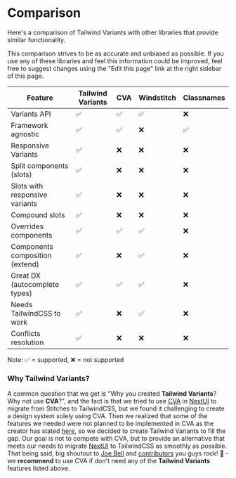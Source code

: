 
# Comparison

Here's a comparison of Tailwind Variants with other libraries that provide similar functionality.

<Callout type="info">
  <div className="text-sm">
    This comparison strives to be as accurate and unbiased as possible. If you
    use any of these libraries and feel this information could be improved, feel
    free to suggest changes using the "Edit this page" link at the right sidebar
    of this page.
  </div>
</Callout>

| Feature                         | Tailwind Variants | CVA | Windstitch | Classnames |
| ------------------------------- | ----------------- | --- | ---------- | ---------- |
| Variants API                    | ✅                | ✅  | ✅         | ❌         |
| Framework agnostic              | ✅                | ✅  | ❌         | ✅         |
| Responsive Variants             | ✅                | ❌  | ❌         | ❌         |
| Split components (slots)        | ✅                | ❌  | ❌         | ❌         |
| Slots with responsive variants  | ✅                | ❌  | ❌         | ❌         |
| Compound slots                  | ✅                | ❌  | ❌         | ❌         |
| Overrides components            | ✅                | ✅  | ✅         | ❌         |
| Components composition (extend) | ✅                | ❌  | ✅         | ❌         |
| Great DX (autocomplete types)   | ✅                | ✅  | ✅         | ❌         |
| Needs TailwindCSS to work       | ✅                | ❌  | ✅         | ❌         |
| Conflicts resolution            | ✅                | ❌  | ❌         | ❌         |

Note:
✅ = supported, ❌ = not supported

### Why Tailwind Variants?

A common question that we get is "Why you created **Tailwind Variants**? Why not use **CVA**?", and the
fact is that we tried to use [CVA](https://github.com/joe-bell/cva) in [NextUI](https://nextui.org) to migrate from Stitches to TailwindCSS, but we found it challenging
to create a design system solely using CVA. Then we realized that some of the features we needed were not planned
to be implemented in CVA as the creator has stated [here](https://cva.style/docs/faqs#how-can-i-create-responsive-variants-like-stitchesjs),
so we decided to create Tailwind Variants to fill the gap. Our goal is not to compete with CVA, but to provide an alternative that meets our needs
to migrate [NextUI](https://nextui.org) to TailwindCSS as smoothly as possible. That being said, big shoutout to [Joe Bell](https://github.com/joe-bell)
and [contributors](https://github.com/joe-bell/cva/graphs/contributors) you guys rock! 🤘 - we **recommend** to use CVA if don't need any of the **Tailwind Variants** features listed above.
